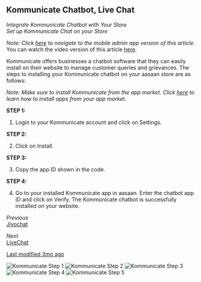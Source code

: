 ## Kommunicate Chatbot, Live Chat

*Integrate Kommunicate Chatbot with Your Store*  
*Set up Kommunicate Chat on your Store*

*Note: Click [here](#) to navigate to the mobile admin app version of this article.*  
You can watch the video version of this article [here](#).

Kommunicate offers businesses a chatbot software that they can easily install on their website to manage customer queries and grievances. The steps to installing your Kommunicate chatbot on your aasaan store are as follows:

*Note: Make sure to install Kommunicate from the app market. Click [here](#) to learn how to install apps from your app market.*

**STEP 1:**

1. Login to your Kommunicate account and click on Settings.

**STEP 2:**

2. Click on Install.

**STEP 3:**

3. Copy the app ID shown in the code.

**STEP 4:**

4. Go to your installed Kommunicate app in aasaan. Enter the chatbot app ID and click on Verify.
   The Kommunicate chatbot is successfully installed on your website.

*Previous*  
[Jivochat](#)

*Next*  
[LiveChat](#)

[Last modified 3mo ago](#)

![Kommunicate Step 1](https://cdn.aasaan.app/docs/kommunicate/kommunicate_1.png)
![Kommunicate Step 2](https://cdn.aasaan.app/docs/kommunicate/kommunicate_2.png)
![Kommunicate Step 3](https://cdn.aasaan.app/docs/kommunicate/kommunicate_3.png)
![Kommunicate Step 4](https://cdn.aasaan.app/docs/kommunicate/kommunicate_4.png)
![Kommunicate Step 5](https://cdn.aasaan.app/docs/kommunicate/kommunicate_5.png)

